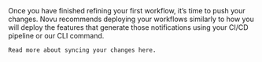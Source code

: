 <Step title="Deploy your application">
    Once you have finished refining your first workflow, it’s time to push your changes. Novu recommends deploying your workflows similarly to how you will deploy the features that generate those notifications using your CI/CD pipeline or our CLI command.

    Read more about syncing your changes here.

</Step>
